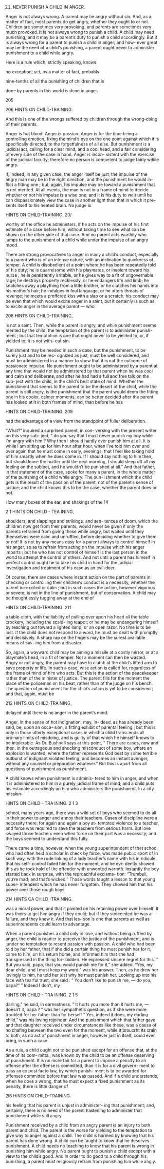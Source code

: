 21. NEVER PUNISH A CHILD IN ANGER.



Anger is not always wrong. A parent may be angry without sin. And, as a matter of fact, most parents do get angry, whether they ought to or not. Children are sometimes very provoking, and parents are sometimes very much provoked. It is not always wrong to punish a child. A child may need punishing, and it may be a parent's duty to punish a child accordingly. But it is always wrong for a parent to punish a child in anger; and how- ever great may be the need of a child's punishing, a parent ought never to administer punishment to a child while angry.

Here is a rule which, strictly speaking, knows

no exception; yet, as a matter of fact, probably

nine-tenths of all the punishing of children that is

done by parents in this world is done in anger.

205



206 HINTS ON CHILD-TRAINING.

And this is one of the wrongs suffered by children through the wrong-doing of their parents.

Anger is hot blood. Anger is passion. Anger is for the time being a controlling emotion, fixing the mind's eye on the one point against which it is specifically directed, to the forgetfulness of all else. But punishment is a judicial act, calling for a clear mind, and a cool head, and a fair considering of every side of the case in hand. Anger is incon- sistent with the exercise of the judicial faculty; therefore no person is competent to judge fairly wdiile angry.

If, indeed, in any given case, the anger itself be just, the impulse of the angry man may be in the right direction, and the punishment he would in- flict a fitting one ; but, again, his impulse may be toward a punishment that is not merited. At all events, the man is not in a frame of mind to decide whether or not his impulse is a wise one; and it is his duty to wait until he can dispassionately view the case in another light than that in which it pre- sents itself to his heated brain. No judge is



HINTS ON CHILD-TRAINING. 20/

worthy of the office he administers, if he acts on the impulse of his first estimate of a case before him, without taking time to see what can be shown on the other side of that case. And no parent acts worthily who jumps to the punishment of a child while under the impulse of an angry mood.

There are strong provocatives to anger in many a child's conduct, especially to a parent who is of an intense nature, with an inclination to quickness of temper. A child is disobedient at a point where he has been repeatedly told of his duty; he is quarrelsome with his playmates, or insolent toward his nurse ; he is persistently irritable, or he gives way to a fit of ungovernable rage; he destroys property recklessly, or he endangers life and limb; he snatches away a plaything from a little brother, or he clutches his hands into his mother's hair; he indulges in foul language, or he utters threats of revenge; he meets a proffered kiss with a slap or a scratch; his conduct may be even that which would excite anger in a saint, but it certainly is such as to excite anger in the average parent — who



208 HINTS ON CHILD-TRAINING,

is not a saint. Then, while the parent is angry, and while punishment seems merited by the child, the temptation of the parent is to administer punish- ment ; but that temptation is one that ought never to be yielded to, or, if yielded to, it is not with- out sin.

Punishment may be needed in such a case, but the punishment, to be surely just and to be rec- ognized as just, must be well considered, and must be administered in a manner to show that it is not the outcome of passionate impulse. No punishment ought to be administered by a parent at any time that would not be administered by that parent when he was cool and calm and deliberate, and after he had had a full and free talk on the sub- ject with the child, in the child's best state of mind. Whether the punishment that seems to the parent to be the desert of the child, while the parent is still angry, is the punishment that the parent would deem the fitting one in his cooler, calmer moments, can be better decided after the parent has looked at it in both frames of mind, than before he has



HINTS ON CHILD-TRAINING. 209

had the advantage of a view from the standpoint of fuller deliberation.

"What?" inquired a surprised parent, in con- versing with the present writer on this very sub- ject, " do you say that I must never punish my boy while I'm angry with him ? Why then I should hardly ever punish him at all. It is while I am sitting up for him hour after hour, when I've told him over and over again that he must come in early, evenings, that I feel like taking hold of him smartly when he does come in. If I should say nothing to him then, but should leave the matter until the next morning, I should sleep off all my feeling on the subject, and he wouldn't be punished at all." And that father, in that statement of the case, spoke for many a parent, in the whole matter of the punishing of a child while angry. The pun- ishment which the child gets is the result of the passion of the parent, not of the parent's sense of justice; and the child knows this to be the case, whether the parent does or not.

How many boxes of the ear, and shakings of the 14



2 1 HINTS ON CHILD - TEA INING,

shoulders, and slappings and strikings, and sen- tences of doom, which the children now get from their parents, would never be given if only the parents refrained from giving these while angry, but waited until they themselves were calm and unruffled, before deciding whether to give them or not! It is not by any means easy for a parent always to control himself in his anger, so as to refrain from acting on the impulse which his anger imparts ; but he who has not control of himself is the last person in the world to attempt the control of others. And not until a parent has himself in perfect control ought he to take his child in hand for the judicial investigation and treatment of his case as an evil-doer.

Of course, there are cases where instant action on the part of parents in checking or controlling their children's conduct is a necessity, whether the parent be excited or calm ; but in such cases the action, however vigorous or severe, is not in the line of punishment, but of conservation. A child may be thoughtlessly tugging away at the end of



HINTS ON CHILD-TRAINING. 211

a table-cloth, with the liability of pulling over upon his head all the table crockery, including the scald- ing teapot; or he may be endangering himself by reaching out toward a lighted lamp, or an open razor. No time is to be lost. If the child does not respond to a word, he must be dealt with promptly and decisively. A sharp rap on the fingers may be the surest available means of sav- ing him from a disaster.

So, again, a wayward child may be aiming a missile at a costly mirror, or at a playmate's head, in a fit of temper. Not a moment can then be wasted. Angry or not angry, the parent may have to clutch at the child's lifted arm to save property or life. In such a case, wise action is called for, regardless of the frame of mind of him who acts. But this is the action of the peacekeeper rather than of the minister of justice. The parent fills for the moment the place of the policeman on his beat, rather than of the judge on his bench. The question of punishment for the child's action is yet to be considered ; and that, again, must be



212 HINTS ON CHILD-TRAINING,

delayed until there is no anger in the parent's mind.

Anger, in the sense of hot indignation, may, in- deed, as has already been said, be, upon an occa- sion, a fitting exhibit of parental feeling ; but this is only in those utterly exceptional cases in which a child transcends all ordinary limits of misdoing, and is guilty of that which he himself knows to be intolerable. As Dr. Bushnell says at this point, " There are cases, now and then, in the outrageous and shocking misconduct of some boy, where an explosion is wanted; where the father represents God best by some terrible outburst of indignant violated feeling, and becomes an instant avenger, without any counsel or preparation whatever." But this is apart from all questions of punishment as punishment.

A child knows when punishment is adminis- tered to him in anger, and when it is administered to him in a purely judicial frame of mind; and a child puts his estimate accordingly on him who administers the punishment. In a city mission-



HINTS ON CHILD - TRA INING. 2 1 3

school, many years ago, there was a wild set of boys who seemed to do all in their power to anger and annoy their teachers. Cases of discipline were a necessity there; for again and again a boy at- tempted violence to a teacher, and force was required to save the teachers from serious harm. But love swayed those teachers even when force on their part was a necessity; and the boys seemed to understand this fully.

There came a time, however, when the young superintendent of that school, who had often held a scholar in check by force, was made public sport of in such way, with the rude linking of a lady teacher's name with his in ridicule, that his self- control failed him for the moment, and he evi- dently showed this as he took hold of the offender with unwonted warmth. Instantly the boy started back in surprise, with the reproachful exclama- tion: "Trumbull, you're mad; and that's wicked." Those words taught a lesson to that young super- intendent which he has never forgotten. They showed him that his power over those rough boys



214 HINTS OA CHILD -TRAINING.

was a moral power, and that it pivoted on his retaining power over himself. It was theirs to get him angry if they could; but if they succeeded he was a failure, and they knew it. And that les- son is one that parents as well as superintendents could learn to advantage.

When a parent punishes a child only in love, and without being ruffled by anger, the child is readier to perceive the justice of the punishment, and is junder no temptation to resent passion with passion. A child who had been told by her father, that if she did a certain thing he must punish her for it, came to him, on his return home, and informed him that she had transgressed in the thing for- bidden. He expressed sincere regret for this. " But you said, papa, that you would punish me for it," she added. "Yes, my dear child, and I must keep my word," was his answer. Then, as he drew her lovingly to him, he told her just why he must punish her. Looking up into his face with tearful trust, she said : " You don't like to punish me, — do you, papa?" " Indeed I don't, my



HINTS ON CHILD - TRA INING. 2 1 5

darling," he said, in earnestness. " It hurts you more than it hurts me, — doesn't it, papa ? " was her sympathetic question, as if she were more troubled for her father than for herself " Yes, indeed it does, my darling child," was his loving rejoinder. And the punishment which that father gave and that daughter received under circumstances like these, was a cause of no chafing between the two even for the moment, while it broucrht its craln to both, as no act of punishment in anger, however just in itself, could ever bring, in such a case.

As a rule, a child ought not to be punished except for an offense that, at the time of its com- mittal, was known by the child to be an offense deserving of punishment. It is no more fair for a parent to impose a penalty to an offense after the offense is committed, than it is for a civil govern- ment to pass an ex post facto law, by which punish- ment is to be awarded for offenses committed before that law was passed. And if a child understands, when he does a wrong, that he must expect a fixed punishment as its penalty, there is little danger of



2l6 HINTS ON CHILD-TRAINING.

his feeling that his parent is unjust in administer- ing that punishment; and, certainly, there is no need of the parent hastening to administer that punishment while still angry.

Punishment received by a child from an angry parent is an injury to both parent and child. The parent is the worse for yielding to the temptation to give way to anger against a child. The child is harmed by knowing that his parent has done wrong. A child can be taught to know that he deserves punishment. A child needs no teaching to know that his parent is wrong in punishing him while angry. No parent ought to punish a child except with a view to the child's good. And in order to do good to a child through his punishing, a parent must religiously refrain from punishing him while angiy.